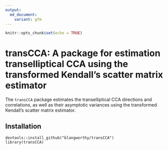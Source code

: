 ```yaml
---
output:
  md_document:
    variant: gfm
---
```


```r
knitr::opts_chunk$set(echo = TRUE)
```

# transCCA: A package for estimation transelliptical CCA using the transformed Kendall's scatter matrix estimator

The `transCCA` package estimates the transelliptical CCA directions and correlations, as well as their asymptotic variances using the transformed Kendall's scatter matrix estimator.

## Installation
```install
devtools::install_github("blangworthy/transCCA")
library(transCCA)
```
